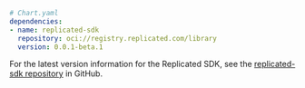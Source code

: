    ```yaml
   # Chart.yaml
   dependencies:
   - name: replicated-sdk
     repository: oci://registry.replicated.com/library
     version: 0.0.1-beta.1
   ```

For the latest version information for the Replicated SDK, see the [replicated-sdk repository](https://github.com/replicatedhq/replicated-sdk/tags) in GitHub.